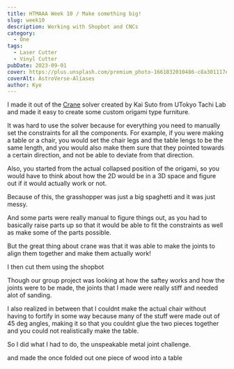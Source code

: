 ```yaml
---
title: HTMAAA Week 10 / Make something big!
slug: week10
description: Working with Shopbot and CNCs
category:
  - One
tags:
  - Laser Cutter
  - Vinyl Cutter
pubDate: 2023-09-01
cover: https://plus.unsplash.com/premium_photo-1661832010486-c8a301117ebb?q=80&w=1960&h=1102&auto=format&fit=crop&ixlib=rb-4.0.3&ixid=M3wxMjA3fDB8MHxwaG90by1wYWdlfHx8fGVufDB8fHx8fA%3D%3D
coverAlt: AstroVerse-Aliases
author: Kye
---
```




I made it out of the [Crane](https://www.food4rhino.com/en/app/crane) solver created by Kai Suto from UTokyo Tachi Lab and made it easy to create some custom origami type furniture.


It was hard to use the solver because for everything you need to manually set the constraints for all the components. For example, if you were making a table or a chair, you would set the chair legs and the table lengs to be the same length, and you would also make them sure that they pointed towards a certain direction, and not be able to deviate from that direction.

Also, you started from the actual collapsed position of the origami, so you would have to think about how the 2D would be in a 3D space and figure out if it would actually work or not.

Because of this, the grasshopper was just a big spaghetti and it was just messy.


<OptimizedCover src={grasshopper} alt="crane"  />


And some parts were really manual to figure things out, as you had to basically raise parts up so that it would be able to fit the constraints as well as make some of the parts possible.

<OptimizedCover src={solver} alt="solver"  />

But the great thing about crane was that it was able to make the joints to align them together and make them actually work!

<OptimizedCover src={rhino} alt="rhino"  />


I then cut them using the shopbot 

<OptimizedCover src={cut} alt="cut"  />

Though our group project was looking at how the saftey works and how the joints were to be made, the joints that I made were really stiff and needed alot of sanding.

<OptimizedCover src={group} alt="group"  />

I also realized in between that I couldnt make the actual chair without having to fortify in some way because many of the stuff were made out of 45 deg angles, making it so that you couldnt glue the two pieces together and you could not realistically make the table.

So I did what I had to do, the unspeakable metal joint challenge.

<OptimizedCover src={metal} alt="metal"  />

and made the once folded out one piece of wood into a table

<OptimizedCover src={final} alt="final"  />



















